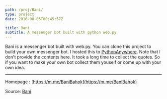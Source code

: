 ```yaml
---
path: /proj/Bani/
type: project
date: 2016-08-05T00:45:57Z

title: Bani
subtitle: A messenger bot built with python web.py
---
```


Bani is a messenger bot built with web.py. You can clone this project to build your own messenger bot. I hosted this to [PythonAnywhere](https://www.pythonanywhere.com). Note that I don't provide the contents here. It took a long time to collect the quotes. So if you want to make your own bot collect them youself or come up with your own idea.


---
Homepage : [https://m.me/BaniBahok](https://m.me/BaniBahok)

Source: [Bani](https://github.com/sjsakib/Bani)
